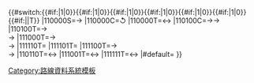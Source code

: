 {{#switch:{{#if:{{{t1|}}}|1|0}}{{#if:{{{t2|}}}|1|0}}{{#if:{{{t3|}}}|1|0}}{{#if:{{{t4|}}}|1|0}}{{#if:{{{t5|}}}|1|0}}{{#if:{{{t6|}}}|1|0}}{{#if:{{{type|}}}|{{{type}}}|T}}<!--
-->|110000S={{{t1}}}→{{{t2}}}<!--
-->|110000C={{{t1}}}↺{{{t2}}}<!--
-->|110000T={{{t1}}}↔{{{t2}}}<!--
-->|110100C={{{t1}}}→{{{t2}}}→{{{t4}}}<!--
-->|110100T={{{t1}}}→{{{t2}}}<br>{{{t2}}}→{{{t4}}}<!--
-->|111000T={{{t1}}}→{{{t2}}}<br>{{{t3}}}→{{{t1}}}<!--
-->|111110T=<!--
-->|111101T=<!--
-->|111100T={{{t1}}}→{{{t2}}}<br>{{{t3}}}→{{{t4}}}<!--
-->|110110T={{{t5}}}↔{{{t2}}}<!--
-->|111001T={{{t1}}}↔{{{t6}}}<!--
-->|111111T={{{t5}}}↔{{{t6}}}<!--
-->|#default={{fontcolor|red|資料模板錯誤}}<!--
-->}}<span style="font-size:90%">{{edit|Template:{{{tplname}}}|●}}</span><noinclude>[[Category:路線資料系統模板]]</noinclude>